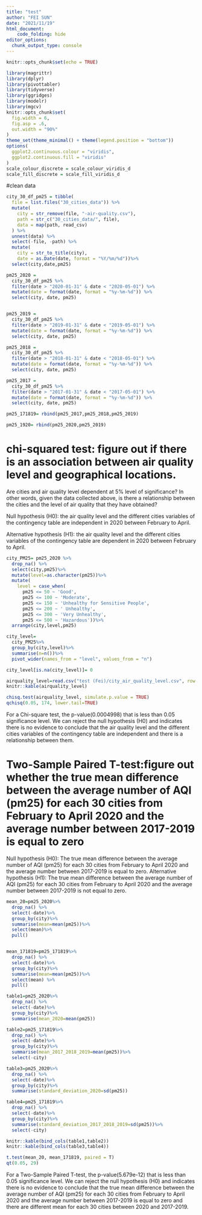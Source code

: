 ```yaml
---
title: "test"
author: "FEI SUN"
date: "2021/11/19" 
html_document:
    code_folding: hide
editor_options: 
  chunk_output_type: console
---
```


```r
knitr::opts_chunk$set(echo = TRUE)
```

```r
library(magrittr)
library(dplyr)
library(pivottabler)
library(tidyverse)
library(ggridges)
library(modelr)
library(mgcv)
knitr::opts_chunk$set(
  fig.width = 6,
  fig.asp = .6,
  out.width = "90%"
)
theme_set(theme_minimal() + theme(legend.position = "bottom"))
options(
  ggplot2.continuous.colour = "viridis",
  ggplot2.continuous.fill = "viridis"
)
scale_colour_discrete = scale_colour_viridis_d
scale_fill_discrete = scale_fill_viridis_d
```

#clean data
```r
city_30_df_pm25 = tibble(
  file = list.files("30_cities_data")) %>% 
  mutate(
    city = str_remove(file, "-air-quality.csv"),
    path = str_c("30_cities_data/", file),
    data = map(path, read_csv)
  ) %>% 
  unnest(data) %>% 
  select(-file, -path) %>% 
  mutate(
    city = str_to_title(city),
    date = as.Date(date, format = "%Y/%m/%d"))%>% 
  select(city,date,pm25)

pm25_2020 = 
  city_30_df_pm25 %>% 
  filter(date > "2020-01-31" & date < "2020-05-01") %>% 
  mutate(date = format(date, format = "%y-%m-%d")) %>% 
  select(city, date, pm25)


pm25_2019 = 
  city_30_df_pm25 %>% 
  filter(date > "2019-01-31" & date < "2019-05-01") %>% 
  mutate(date = format(date, format = "%y-%m-%d")) %>% 
  select(city, date, pm25)

pm25_2018 = 
  city_30_df_pm25 %>% 
  filter(date > "2018-01-31" & date < "2018-05-01") %>% 
  mutate(date = format(date, format = "%y-%m-%d")) %>% 
  select(city, date, pm25)

pm25_2017 = 
  city_30_df_pm25 %>% 
  filter(date > "2017-01-31" & date < "2017-05-01") %>% 
  mutate(date = format(date, format = "%y-%m-%d")) %>% 
  select(city, date, pm25)

pm25_171819= rbind(pm25_2017,pm25_2018,pm25_2019)

pm25_1920= rbind(pm25_2020,pm25_2019)
```

# chi-squared test: figure out if there is an association between air quality level and geographical locations.

Are cities and air quality level dependent at 5% level of significance? In other words, given the data collected above, is there a relationship between the cities and the level of air quality that they have obtained?

Null hypothesis (H0): the air quality level and the different cities variables of the contingency table are independent in 2020 between February to April.

Alternative hypothesis (H1): the air quality level and the different cities variables of the contingency table are dependent in 2020 between February to April.
```r
city_PM25= pm25_2020 %>%
  drop_na() %>%
  select(city,pm25)%>%
  mutate(level=as.character(pm25))%>%
  mutate(
    level = case_when(
      pm25 <= 50 ~ 'Good',
      pm25 <= 100 ~ 'Moderate',
      pm25 <= 150 ~ 'Unhealthy for Sensitive People',
      pm25 <= 200 ~ ' Unhealthy',
      pm25 <= 300 ~ 'Very Unhealthy',
      pm25 <= 500 ~ 'Hazardous'))%>%
  arrange(city,level,pm25)

city_level=
  city_PM25%>%
  group_by(city,level)%>%
  summarise(n=n())%>%
  pivot_wider(names_from = "level", values_from = "n")

city_level[is.na(city_level)]= 0

```

```r
airquality_level=read.csv("test (Fei)/city_air_quality_level.csv", row.names = 1 )
knitr::kable(airquality_level)

chisq.test(airquality_level, simulate.p.value = TRUE)
qchisq(0.05, 174, lower.tail=TRUE) 
```

For a Chi-square test, the p-value(0.0004998) that is less than 0.05 significance level. We can reject the null hypothesis (H0) and indicates there is no evidence to conclude that the air quality level and the different cities variables of the contingency table are independent and there is a relationship between them. 



# Two-Sample Paired T-test:figure out whether the true mean difference between the average number of AQI (pm25) for each 30 cities from February to April 2020 and the average number between 2017-2019 is equal to zero 


Null hypothesis (H0): The true mean difference between the average number of AQI (pm25) for each 30 cities from February to April 2020 and the average number between 2017-2019 is equal to zero.
Alternative hypothesis (H1):  The true mean difference between the average number of AQI (pm25) for each 30 cities from February to April 2020 and the average number between 2017-2019 is not equal to zero.

```r
mean_20=pm25_2020%>%
  drop_na() %>% 
  select(-date)%>%
  group_by(city)%>%
  summarise(mean=mean(pm25))%>%
  select(mean)%>%
  pull()


mean_171819=pm25_171819%>%
  drop_na() %>% 
  select(-date)%>%
  group_by(city)%>%
  summarise(mean=mean(pm25))%>%
  select(mean) %>%
  pull()

table1=pm25_2020%>%
  drop_na() %>% 
  select(-date)%>%
  group_by(city)%>%
  summarise(mean_2020=mean(pm25))

table2=pm25_171819%>%
  drop_na() %>% 
  select(-date)%>%
  group_by(city)%>%
  summarise(mean_2017_2018_2019=mean(pm25))%>%
  select(-city) 

table3=pm25_2020%>%
  drop_na() %>% 
  select(-date)%>%
  group_by(city)%>%
  summarise(standard_deviation_2020=sd(pm25))

table4=pm25_171819%>%
  drop_na() %>% 
  select(-date)%>%
  group_by(city)%>%
  summarise(standard_deviation_2017_2018_2019=sd(pm25))%>%
  select(-city) 

knitr::kable(bind_cols(table1,table2))
knitr::kable(bind_cols(table3,table4))

t.test(mean_20, mean_171819, paired = T)
qt(0.05, 29)
```
For a Two-Sample Paired T-test, the p-value(5.679e-12) that is less than 0.05 significance level. We can reject the null hypothesis (H0) and indicates there is no evidence to conclude that the true mean difference between the average number of AQI (pm25) for each 30 cities from February to April 2020 and the average number between 2017-2019 is equal to zero and there are different mean for each 30 cities between 2020 and 2017-2019.
